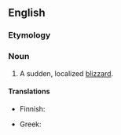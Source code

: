 ==English==

===Etymology===
{{compound|en|snow|squall}}

===Noun===
{{wikipedia}}
{{en-noun}}

# A sudden, localized [[blizzard]].

====Translations====
{{trans-top|sudden, localized blizzard}}
* Finnish: {{t+|fi|lumipyry}}
{{trans-mid}}
* Greek: {{t+|el|χιονολαίλαπα|f}}
{{trans-bottom}}